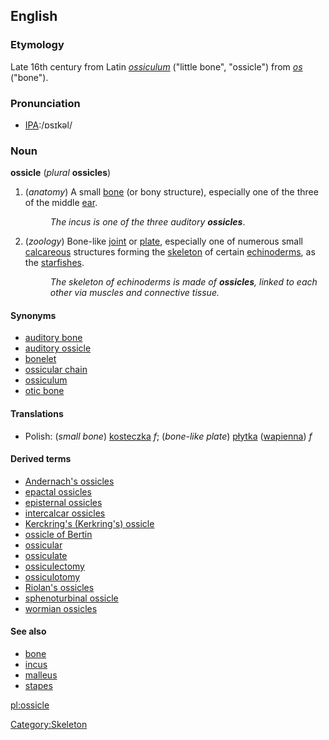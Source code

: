 {{wikipedia}}
==English==

===Etymology===
Late 16th century from Latin ''[[ossiculum]]'' ("little bone", "ossicle") from ''[[os]]'' ("bone").

===Pronunciation===
*[[Pronunciation guide|IPA]]:/ɒsɪkəl/ 

===Noun===
'''ossicle''' (''plural'' '''ossicles''')

#(''anatomy'') A small [[bone]] (or bony structure), especially one of the three of the middle [[ear]].
#:''The incus is one of the three auditory '''ossicles'''''.
#(''zoology'') Bone-like [[joint]] or [[plate]], especially one of numerous small [[calcareous]] structures forming the [[skeleton]] of certain [[echinoderm]]s, as the [[starfish]]es.
#:''The skeleton of echinoderms is made of '''ossicles''', linked to each other via muscles and connective tissue.''

====Synonyms====
*[[auditory bone]]
*[[auditory ossicle]]
*[[bonelet]]
*[[ossicular chain]]
*[[ossiculum]]
*[[otic bone]]

====Translations====
* Polish: (''small bone'') [[kosteczka]] ''f''; (''bone-like plate'') [[płytka]] ([[wapienny|wapienna]]) ''f''

====Derived terms====
*[[Andernach's ossicles]]
*[[epactal ossicles]]
*[[episternal ossicles]]
*[[intercalcar ossicles]]
*[[Kerckring's ossicle|Kerckring's (Kerkring's) ossicle]]
*[[ossicle of Bertin]]
*[[ossicular]]
*[[ossiculate]]
*[[ossiculectomy]]
*[[ossiculotomy]]
*[[Riolan's ossicles]]
*[[sphenoturbinal ossicle]]
*[[wormian ossicles]]

====See also====
*[[bone]]
*[[incus]]
*[[malleus]]
*[[stapes]]

[[Category:Skeleton]]
[[pl:ossicle]]